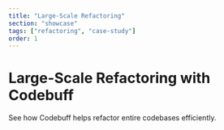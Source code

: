 ```yaml
---
title: "Large-Scale Refactoring"
section: "showcase"
tags: ["refactoring", "case-study"]
order: 1
---
```


# Large-Scale Refactoring with Codebuff

See how Codebuff helps refactor entire codebases efficiently.
